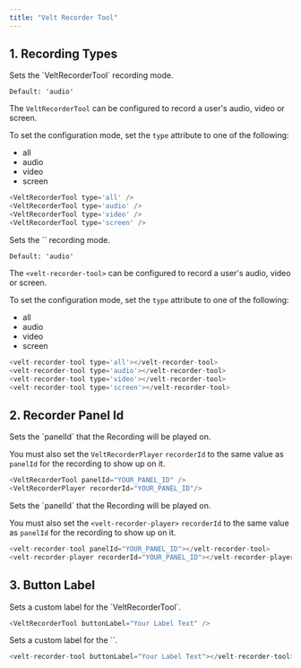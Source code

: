 ```yaml
---
title: "Velt Recorder Tool"
---
```




## 1. Recording Types
<Tabs>
<Tab title="React / Next.js">
Sets the `VeltRecorderTool` recording mode.

`Default: 'audio'`

The `VeltRecorderTool` can be configured to record a user's audio, video or screen.

To set the configuration mode, set the `type` attribute to one of the following:
 - all
 - audio 
 - video
 - screen

```js
<VeltRecorderTool type='all' />
<VeltRecorderTool type='audio' />
<VeltRecorderTool type='video' />
<VeltRecorderTool type='screen' />
```
</Tab>

<Tab title="Other Frameworks">
Sets the `<velt-recorder-tool>` recording mode.

`Default: 'audio'`

The `<velt-recorder-tool>` can be configured to record a user's audio, video or screen.

To set the configuration mode, set the `type` attribute to one of the following:
 - all
 - audio 
 - video
 - screen

```js
<velt-recorder-tool type='all'></velt-recorder-tool>
<velt-recorder-tool type='audio'></velt-recorder-tool>
<velt-recorder-tool type='video'></velt-recorder-tool>
<velt-recorder-tool type='screen'></velt-recorder-tool>
```
</Tab>


</Tabs>




## 2. Recorder Panel Id
<Tabs>
<Tab title="React / Next.js">
Sets the `panelId` that the Recording will be played on.

You must also set the `VeltRecorderPlayer` `recorderId` to the same value as `panelId` for the recording to show up on it.

```js
<VeltRecorderTool panelId="YOUR_PANEL_ID" />
<VeltRecorderPlayer recorderId="YOUR_PANEL_ID"/>
```
</Tab>

<Tab title="Other Frameworks">
Sets the `panelId` that the Recording will be played on.

You must also set the `<velt-recorder-player>` `recorderId` to the same value as `panelId` for the recording to show up on it.

```js
<velt-recorder-tool panelId="YOUR_PANEL_ID"></velt-recorder-tool>
<velt-recorder-player recorderId="YOUR_PANEL_ID"></velt-recorder-player>
```
</Tab>


</Tabs>




## 3. Button Label
<Tabs>
<Tab title="React / Next.js">
Sets a custom label for the `VeltRecorderTool`.

```js
<VeltRecorderTool buttonLabel="Your Label Text" />
```
</Tab>

<Tab title="Other Frameworks">
Sets a custom label for the `<velt-recorder-tool>`.

```js
<velt-recorder-tool buttonLabel="Your Label Text"></velt-recorder-tool>
```
</Tab>


</Tabs>


